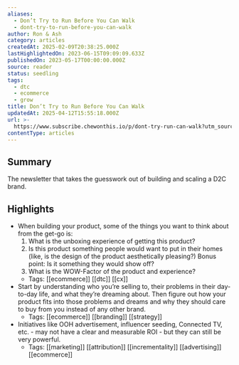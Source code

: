 ```yaml
---
aliases:
  - Don’t Try to Run Before You Can Walk
  - dont-try-to-run-before-you-can-walk
author: Ron & Ash
category: articles
createdAt: 2025-02-09T20:38:25.000Z
lastHighlightedOn: 2023-06-15T09:09:09.633Z
publishedOn: 2023-05-17T00:00:00.000Z
source: reader
status: seedling
tags:
  - dtc
  - ecommerce
  - grow
title: Don’t Try to Run Before You Can Walk
updatedAt: 2025-04-12T15:55:18.000Z
url: >-
  https://www.subscribe.chewonthis.io/p/dont-try-run-can-walk?utm_source=www.subscribe.chewonthis.io&utm_medium=newsletter&utm_campaign=don-t-try-to-run-before-you-can-walk
contentType: articles
---
```

## Summary

The newsletter that takes the guesswork out of building and scaling a D2C brand.

## Highlights

- When building your product, some of the things you want to think about from the get-go is:
  1) What is the unboxing experience of getting this product?
  2) Is this product something people would want to put in their homes (like, is the design of the product aesthetically pleasing?) Bonus point: Is it something they would show off?
  3) What is the WOW-Factor of the product and experience?
    - Tags: [[ecommerce]] [[dtc]] [[cx]]
- Start by understanding who you’re selling to, their problems in their day-to-day life, and what they’re dreaming about.
  Then figure out how your product fits into those problems and dreams and why they should care to buy from you instead of any other brand.
    - Tags: [[ecommerce]] [[branding]] [[strategy]]
- Initiatives like OOH advertisement, influencer seeding, Connected TV, etc. - may not have a clear and measurable ROI - but they can still be very powerful.
    - Tags: [[marketing]] [[attribution]] [[incrementality]] [[advertising]] [[ecommerce]]
